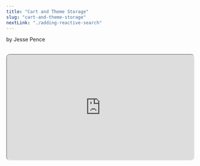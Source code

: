 ```yaml
---
title: "Cart and Theme Storage"
slug: "cart-and-theme-storage"
nextLink: "./adding-reactive-search"
---
```



by Jesse Pence

<Cat />

<br />

<iframe
  style="height: fit-content; aspect-ratio: 16/9; width: 100%; border-radius: 10px; shadow: 0 10px 10px 0 rgba(0, 0, 0, 0.2);"
  src="https://www.youtube.com/embed/LD4DioU5wTs"
  id="ytplayer"
/>

<br />

## **Table of Contents**

<br />

<a href="#introduction">Introduction</a>
<a href="#cart-code">Cart Code</a>
<a href="#theme-code">Theme Code</a>
<a href="#conclusion-and-demo">Conclusion and Demo</a>

<br />

## **Introduction**

<br />

Just a few more steps and we'll have the finished product! We can get the product information and create individual pages with it, but we can't add products to the cart or save the theme preference. We'll also need to build a cart page to view the products in the cart.

<br />

After seeing the way that we cached the product data, I hope that you understand that `localStorage` isn't necessary to implement a cart in vanilla JavaScript unless you want the cart to persist. We could simply create an empty object the first time we load the page and add the products to it as we add them to the cart. But, since we're implementing a theme preference feature that the user will want to persist anyways, we'll just use `localStorage` for everything.

<br />

## **Cart Code**

<br />

I think that the code is pretty self-explanatory, so I'll just go over the important parts. We'll start by adding our dynamic spans in the nav bar to our collection of global variables. Next, we'll initiate the cart while checking to see if one already exists. Then, we'll create the cart component. And finally, we will create a series of functions to add products to the cart, remove them, and update the event listeners on whatever page we may be on. That's a lot! But, hopefully my comments will help you understand what's going on.

<br />

<div
  style={{
    maxWidth: "100%",
    overflow: "auto",
    borderRadius: "5px",
    fontSize: "1.3rem",
  }}
>
    index.html
    ```js
    <!-- Rest of the code -->
    const cartCount = document.querySelector("#cart-count") 
    // Get the cart count element
    const cartAmount = document.querySelector("#cart-total") 
    // Get the cart total element

    // Bring in the cart and initiate the DOM with the current cart state
      const cart = JSON.parse(localStorage.getItem("cart")) || {}
      // Get the cart from localStorage, or set it to an empty object if it doesn't exist
      cartCount.innerText = Object.keys(cart).length
      // Set the cart count to the number of items in the cart
      cartAmount.innerText =
        "$" +
        Object.values(cart)
          .map((item) => item.product.price * item.quantity)
          .reduce((a, b) => a + b, 0)
          .toFixed(2)
          // Update the cart amount

    // Create the cart component
    const Cart = async () => {
        products = await getProducts()
        // Get the products if they haven't been cached
        if (Object.keys(cart).length === 0) {
          // If the cart is empty, render a message saying so.
          render(`
          <h1>Cart</h1>
          <p>Your cart is empty. Go buy one of our two amazing items!</p>
          `)
        } else {
          // If the cart isn't empty, render the cart items.
          const cartItems = Object.keys(cart).map((id) => {
            const product = products.find(
              (product) => product.id === Number(id)
            )
            return `
            <div class="cart-item">
              <img src="${product.image}" alt="${product.name}" />
              <h2>${product.name}</h2>
              <p>$${product.price}</p>
              <p>Quantity: ${cart[id].quantity}</p>
              <button class="remove-from-cart" id="${product.id}">Remove from cart</button>
            </div>
            `
          })
          render(`
          <h1>Cart</h1>
          ${cartItems.join("")}
          `)
          buttonFinderRemove()
          // Update the event listeners on the remove buttons.
        }
      }

      // This function will run every time the user clicks the "Add to cart" button.
      function addToCart(product) {
        if (cart[product.id]) {
          // If the product is already in the cart, increment the quantity.
          cart[product.id].quantity++
        } else {
          // If the product isn't in the cart,
          cart[product.id] = {
            quantity: 1,
            product,
          }
          // add the product with the info and a quantity property to the cart.
        }
        localStorage.setItem("cart", JSON.stringify(cart))
        // Set the cart in localStorage to the updated cart.
        alert(`${product.name} added to cart!`)
        // Alert the user that the product was added to the cart.
        cartCount.innerText = Object.keys(cart).length
        // Update the cart count.
        cartAmount.innerText =
          "$" +
          Object.values(cart).reduce((acc, item) => {
            return acc + item.product.price * item.quantity
          }, 0) // Update the cart amount.
      }

      // This function will run every time the user clicks the "Remove from cart" button.
      function removeFromCart(product) {
        cart[product.id].quantity--
        // Decrement the quantity.
        if (cart[product.id].quantity === 0) {
          // If the quantity is 0, remove the product from the cart.
          delete cart[product.id]
        }
        localStorage.setItem("cart", JSON.stringify(cart))
        // Set the cart in localStorage to the updated cart.
        alert(`${product.name} removed from cart!`)
        // Alert the user that the product was removed from the cart.
        Cart()
        // Re-render the cart.
        cartCount.innerText = Object.keys(cart).length
        // Update the cart count.
        cartAmount.innerText =
          "$" +
          Object.values(cart)
            .map((item) => item.product.price * item.quantity)
            .reduce((a, b) => a + b, 0)
            .toFixed(2) // Update the cart amount.
      }

        // This function is for our product pages so users can add items to the cart.
      function buttonFinderAdd() {
        document.querySelectorAll(".add-to-cart").forEach((button) => {
            // Get all the buttons with the class "add-to-cart"
            if(button.alreadyAdded) return
            button.alreadyAdded = true
            // Check if the button already has an event listener
          button.addEventListener("click", (e) => {
            // Add an event listener to each button if not
            const id = e.target.id
            // Get the id of the product from the button
            const product = products.find(
              (product) => product.id === Number(id)
            )
            // Find the product in the products array
            addToCart(product)
            // Add the product to the cart
          })
        })
      }

      // This function is for our cart page so users can remove items from the cart.
      function buttonFinderRemove() {
        document.querySelectorAll(".remove-from-cart").forEach((button) => {
            // Get all the buttons with the class "remove-from-cart"
            if(button.alreadyAdded) return
            button.alreadyAdded = true
            // Check if the button already has an event listener
          button.addEventListener("click", (e) => {
            // Add an event listener to each button if not
            const id = e.target.id
            // Get the id of the product from the button
            const product = products.find(
              (product) => product.id === Number(id)
            )
            // Find the product in the products array
            removeFromCart(product)
            // Remove the product from the cart
          })
        })
      }
    ```

</div>

<br />

Hopefully you noticed how we fixed the buttons on the products page while we were making our new functions. If you look in the code, you'll see that the all the product pages now run the `buttonFinderAdd` function. Now, we have full cart functionality. Let's fix our theme selection with just a few lines of code.

<br />

## **Theme Code**

<br />

We again start by checking local storage for a theme. However, since the initial state is defined in the HTML, we don't need to create a back-up value like the cart. This will replace the old, annoying verbose code. Let's see what this looks like:

<br />

<div
  style={{
    maxWidth: "100%",
    overflow: "auto",
    borderRadius: "5px",
    fontSize: "1.3rem",
  }}
>

    ```js
    const themeCheck = localStorage.getItem("theme")
    // Get the theme from localStorage
    const toggleTheme = document.querySelector("#toggleTheme")
    // Get the toggleTheme button

    // Set the theme
      themeCheck
      // If there is a theme in localStorage
        ? (document.body.className = themeCheck)
        // Set the theme on the body element
        : (document.body.className = "dark")
        // Otherwise, accept the default theme

    // This function will run every time the user clicks the toggleTheme button and change the theme.
      toggleTheme.addEventListener("click", () => {
        // Check current theme
        const currentTheme = localStorage.getItem("theme") || "dark"
        // Get the current theme from localStorage, or set it to dark if it doesn't exist.
        const newTheme =
          currentTheme === "dark"
          // if the current theme is dark
            ? "purple"
            // set the new theme to purple
            : currentTheme === "purple"
            // but, if the current theme is purple
            ? "green"
            // set the new theme to green
            : "dark"
            // otherwise, accept the default theme
        localStorage.setItem("theme", newTheme)
        // Save the new theme to localStorage
        document.body.className = newTheme
        // Set the new theme on the body element
      })
    ```

</div>

<br />

Now, we can change the theme by clicking the toggleTheme button. Let's add a few more features to our cart.

<br />

## **Conclusion and Demo**

<br />

So, the app is almost done! Everything works except the search function. We'll fix that in the next chapter, but for now feel free to play with the demo and add or remove items from the cart. You can also change the theme by clicking the toggleTheme button. Everything will be saved in localStorage, so you can refresh the page and the cart and theme will still be there. If you want to see the code for this chapter, you can find it on Github.

<br />

<iframe
  style="height: fit-content; aspect-ratio: 16/9; width: 100%; border: 2px solid #000; border-radius: 10px; shadow: 0 10px 10px 0 rgba(0, 0, 0, 0.2);"
  src="/demos/csr/ch13/demo"
  id="demo"
/>

<br />

Here's the code for this chapter on Github:

<br />

<div
  style={{
    maxWidth: "100%",
    overflow: "auto",
    borderRadius: "5px",
    fontSize: "1.3rem",
  }}
>
  https://www.github.com/jazzypants1989/astro-solid-blog/tree/main/src/pages/demos/csr/ch13
</div>
